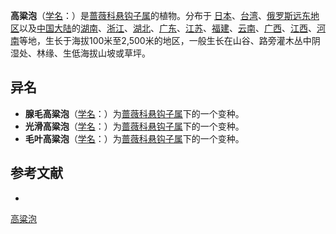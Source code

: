 {{Speciesbox
| name = 高粱泡
| status = 
| status_system = 
| image =
| genus = Rubus
| species = lambertianus
| authority = Ser.
| subdivision_ranks =[[变种|变种]]
| subdivision =
* 高粱泡 ''R. l.'' var. ''lambertianus''
* 毛叶高粱泡 ''R. l.'' var. ''paykouangensis''
* 光滑高粱泡 ''R. l.'' var. ''glaber''
* 腺毛高粱泡 ''R. l.'' var. ''glandulosus''
}}

'''高粱泡'''（[[学名|学名]]：{{lang|la|''Rubus lambertianus''}}）是[[蔷薇科|蔷薇科]][[悬钩子属|悬钩子属]]的植物。分布于 [[日本|日本]]、[[台湾|台湾]]、[[俄罗斯远东地区|俄罗斯远东地区]]以及[[中国大陆|中国大陆]]的[[湖南|湖南]]、[[浙江|浙江]]、[[湖北|湖北]]、[[广东|广东]]、[[江苏|江苏]]、[[福建|福建]]、[[云南|云南]]、[[广西|广西]]、[[江西|江西]]、[[河南|河南]]等地，生长于海拔100米至2,500米的地区，一般生长在山谷、路旁灌木丛中阴湿处、林缘、生低海拔山坡或草坪。

== 异名 ==
* '''腺毛高粱泡'''（[[学名|学名]]：{{lang|la|'''''Rubus lambertianus'' var. ''glandulosus'''''}}）为[[蔷薇科|蔷薇科]][[悬钩子属|悬钩子属]]下的一个变种。
* '''光滑高粱泡'''（[[学名|学名]]：{{lang|la|'''''Rubus lambertianus'' var. ''glaber'''''}}）为[[蔷薇科|蔷薇科]][[悬钩子属|悬钩子属]]下的一个变种。
* '''毛叶高粱泡'''（[[学名|学名]]：{{lang|la|'''''Rubus lambertianus'' var. ''paykouangensis'''''}}）为[[蔷薇科|蔷薇科]][[悬钩子属|悬钩子属]]下的一个变种。

== 参考文献 ==
*{{FRPS|高粱泡}}
{{Taxonbar|from=Q7376211}}

[[Category:悬钩子属|高粱泡]]


{{植物小作品}}